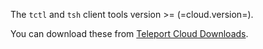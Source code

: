 The `tctl` and `tsh` client tools version >= (=cloud.version=).

You can download these from [Teleport Cloud Downloads](../../choose-an-edition/teleport-cloud/downloads.mdx).
